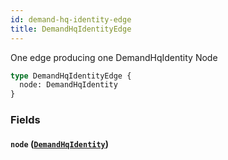 ```yaml
---
id: demand-hq-identity-edge
title: DemandHqIdentityEdge
---
```



One edge producing one DemandHqIdentity Node


```graphql
type DemandHqIdentityEdge {
  node: DemandHqIdentity
}
```


### Fields

#### `node` ([`DemandHqIdentity`](/developers/demandhq-apis/demand-api/graphql/reference/objects/demand-hq-identity))






